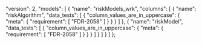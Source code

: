   "version": 2,
  "models": [
    {
      "name": "riskModels_wrk",
      "columns": [
        {
          "name": "riskAlgorithm",
          "data_tests": [
            {
              "column_values_are_in_uppercase": {
                "meta": {
                  "requirement": [
                    "FDR-2058"
                  ]
                }
              }
            }
          ]
        },
        {
          "name": "riskModel",
          "data_tests": [
            {
              "column_values_are_in_uppercase": {
                "meta": {
                  "requirement": [
                    "FDR-2058"
                  ]
                }
              }
            }
          ]
        }
      ]
    }
  ]
};
